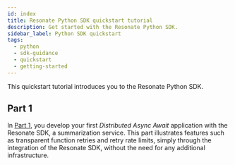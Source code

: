 ```yaml
---
id: index
title: Resonate Python SDK quickstart tutorial
description: Get started with the Resonate Python SDK.
sidebar_label: Python SDK quickstart
tags:
  - python
  - sdk-guidance
  - quickstart
  - getting-started
---
```


This quickstart tutorial introduces you to the Resonate Python SDK.

## Part 1

In [Part 1](/get-started/python-quickstart/part-1), you develop your first _Distributed Async Await_ application with the Resonate SDK, a summarization service.
This part illustrates features such as transparent function retries and retry rate limits, simply through the integration of the Resonate SDK, without the need for any additional infrastructure.


<DocCardList items={useCurrentSidebarCategory().items} />

